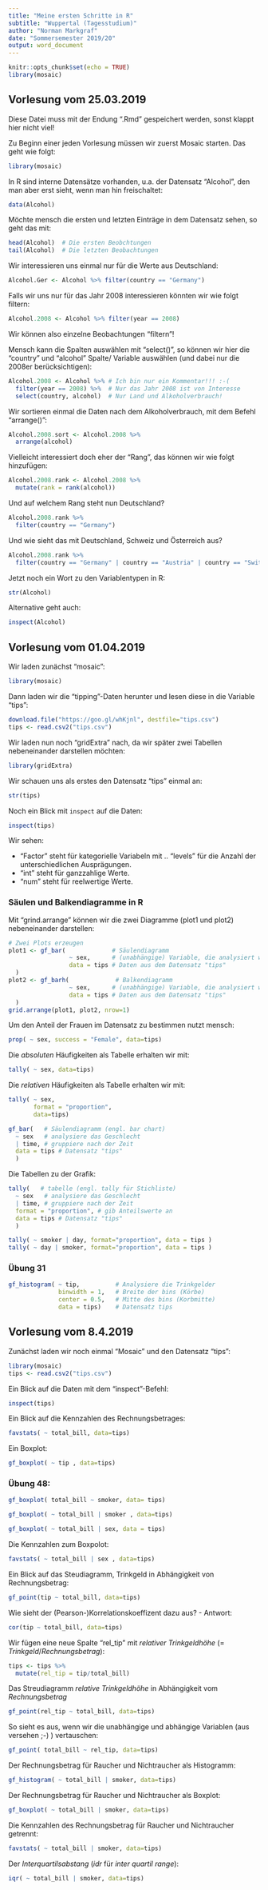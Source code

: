```yaml
---
title: "Meine ersten Schritte in R"
subtitle: "Wuppertal (Tagesstudium)"
author: "Norman Markgraf"
date: "Sommersemester 2019/20"
output: word_document
---
```


```r
knitr::opts_chunk$set(echo = TRUE)
library(mosaic)
```

## Vorlesung vom 25.03.2019

Diese Datei muss mit der Endung ".Rmd" gespeichert werden, sonst klappt hier nicht viel!

Zu Beginn einer jeden Vorlesung müssen wir zuerst Mosaic starten. Das geht wie folgt:

```r
library(mosaic)
```


In R sind interne Datensätze vorhanden, u.a. der Datensatz "Alcohol", den man aber erst sieht, wenn man hin freischaltet:

```r
data(Alcohol)
```


Möchte mensch die ersten und letzten Einträge in dem Datensatz sehen, so geht das mit:

```r
head(Alcohol)  # Die ersten Beobchtungen
tail(Alcohol)  # Die letzten Beobachtungen
```


Wir interessieren uns einmal nur für die Werte aus Deutschland:

```r
Alcohol.Ger <- Alcohol %>% filter(country == "Germany")
```


Falls wir uns nur für das Jahr 2008 interessieren könnten wir wie folgt filtern:

```r
Alcohol.2008 <- Alcohol %>% filter(year == 2008) 
```


Wir können also einzelne Beobachtungen "filtern"!

Mensch kann die Spalten auswählen mit "select()", so können wir hier die "country" und "alcohol" Spalte/ Variable auswählen (und dabei nur die 2008er berücksichtigen):

```r
Alcohol.2008 <- Alcohol %>% # Ich bin nur ein Kommentar!!! :-(
  filter(year == 2008) %>%  # Nur das Jahr 2008 ist von Interesse 
  select(country, alcohol)  # Nur Land und Alkoholverbrauch!
```


Wir sortieren einmal die Daten nach dem Alkoholverbrauch, mit dem Befehl "arrange()":

```r
Alcohol.2008.sort <- Alcohol.2008 %>%
  arrange(alcohol)
```


Vielleicht interessiert doch eher der "Rang", das können wir wie folgt hinzufügen:

```r
Alcohol.2008.rank <- Alcohol.2008 %>%
  mutate(rank = rank(alcohol))
```


Und auf welchem Rang steht nun Deutschland?

```r
Alcohol.2008.rank %>% 
  filter(country == "Germany")
```


Und wie sieht das mit Deutschland, Schweiz und Österreich aus?

```r
Alcohol.2008.rank %>%
  filter(country == "Germany" | country == "Austria" | country == "Switzerland")
```


Jetzt noch ein Wort zu den Variablentypen in R:

```r
str(Alcohol)
```


Alternative geht auch:

```r
inspect(Alcohol)
```


## Vorlesung vom 01.04.2019

Wir laden zunächst "mosaic":

```r
library(mosaic)
```


Dann laden wir die "tipping"-Daten herunter und lesen diese in die Variable "tips":

```r
download.file("https://goo.gl/whKjnl", destfile="tips.csv")
tips <- read.csv2("tips.csv")
```


Wir laden nun noch "gridExtra" nach, da wir später zwei Tabellen nebeneinander darstellen möchten:

```r
library(gridExtra)
```


Wir schauen uns als erstes den Datensatz "tips" einmal an:

```r
str(tips)
```


Noch ein Blick mit `inspect` auf die Daten:

```r
inspect(tips)
```



Wir sehen: 

- "Factor" steht für kategorielle Variabeln mit .. "levels" für die Anzahl der unterschiedlichen Ausprägungen.
- "int" steht für ganzzahlige Werte.
- "num" steht für reelwertige Werte.


### Säulen und Balkendiagramme in R

Mit "grind.arrange" können wir die zwei Diagramme (plot1 und plot2) nebeneinander darstellen:

```r
# Zwei Plots erzeugen
plot1 <- gf_bar(             # Säulendiagramm
                 ~ sex,      # (unabhängige) Variable, die analysiert wird.
                 data = tips # Daten aus dem Datensatz "tips"
  )
plot2 <- gf_barh(             # Balkendiagramm
                 ~ sex,      # (unabhängige) Variable, die analysiert wird.
                 data = tips # Daten aus dem Datensatz "tips"
  )
grid.arrange(plot1, plot2, nrow=1)
```


Um den Anteil der Frauen im Datensatz zu bestimmen nutzt mensch:

```r
prop( ~ sex, success = "Female", data=tips)
```


Die *absoluten* Häufigkeiten als Tabelle erhalten wir mit:

```r
tally( ~ sex, data=tips)
```


Die *relativen* Häufigkeiten als Tabelle erhalten wir mit:

```r
tally( ~ sex,
       format = "proportion",
       data=tips)
```



```r
gf_bar(   # Säulendiagramm (engl. bar chart)
  ~ sex   # analysiere das Geschlecht
  | time, # gruppiere nach der Zeit
  data = tips # Datensatz "tips"
  )
```


Die Tabellen zu der Grafik:

```r
tally(   # tabelle (engl. tally für Stichliste)
  ~ sex   # analysiere das Geschlecht
  | time, # gruppiere nach der Zeit
  format = "proportion", # gib Anteilswerte an
  data = tips # Datensatz "tips"
  )
```


```r
tally( ~ smoker | day, format="proportion", data = tips )
tally( ~ day | smoker, format="proportion", data = tips )
```


### Übung 31

```r
gf_histogram( ~ tip,          # Analysiere die Trinkgelder  
              binwidth = 1,   # Breite der bins (Körbe)
              center = 0.5,   # Mitte des bins (Korbmitte)
              data = tips)    # Datensatz tips
```


## Vorlesung vom 8.4.2019

Zunächst laden wir noch einmal "Mosaic" und den Datensatz "tips":

```r
library(mosaic)
tips <- read.csv2("tips.csv")
```


Ein Blick auf die Daten mit dem "inspect"-Befehl:

```r
inspect(tips)
```


Ein Blick auf die Kennzahlen des Rechnungsbetrages:

```r
favstats( ~ total_bill, data=tips)
```


Ein Boxplot:

```r
gf_boxplot( ~ tip , data=tips)
```


### Übung 48:

```r
gf_boxplot( total_bill ~ smoker, data= tips)
```
```r
gf_boxplot( ~ total_bill | smoker , data=tips)
```


```r
gf_boxplot( ~ total_bill | sex, data = tips)
```


Die Kennzahlen zum Boxpolot:

```r
favstats( ~ total_bill | sex , data=tips)
```


Ein Blick auf das Steudiagramm, Trinkgeld in Abhängigkeit von Rechnungsbetrag:

```r
gf_point(tip ~ total_bill, data=tips)
```


Wie sieht der (Pearson-)Korrelationskoeffizent dazu aus? - Antwort:

```r
cor(tip ~ total_bill, data=tips)
```


Wir fügen eine neue Spalte "rel_tip" mit *relativer Trinkgeldhöhe* (= *Trinkgeld*/*Rechnungsbetrag*):

```r
tips <- tips %>%
  mutate(rel_tip = tip/total_bill)
```


Das Streudiagramm *relative Trinkgeldhöhe* in Abhängigkeit vom *Rechnungsbetrag*

```r
gf_point(rel_tip ~ total_bill, data=tips)
```


So sieht es aus, wenn wir die unabhängige und abhängige Variablen (aus versehen ;-) ) vertauschen:

```r
gf_point( total_bill ~ rel_tip, data=tips)
```


Der Rechnungsbetrag für Raucher und Nichtraucher als Histogramm:

```r
gf_histogram( ~ total_bill | smoker, data=tips)
```


Der Rechnungsbetrag für Raucher und Nichtraucher als Boxplot:

```r
gf_boxplot( ~ total_bill | smoker, data=tips)
```


Die Kennzahlen des Rechnungsbetrag für Raucher und Nichtraucher getrennt:

```r
favstats( ~ total_bill | smoker, data=tips)
```


Der *Interquartilsabstang* (*idr* für *inter quartil range*):

```r
iqr( ~ total_bill | smoker, data=tips)
```

